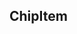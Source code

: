 
<Meta
  title="ChipItem"
/>

## ChipItem
<Canvas>
  <Story name="<ChipItem>">
    <ChipItem item={{
      id: random(99),
      title: 'John Smith',
      src: `https://randomuser.me/api/portraits/men/${random(99)}.jpg`,
    }} />
    <ChipItem item={user()} />
  </Story>
</Canvas> 


